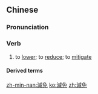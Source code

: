 {{also|减免}}
==Chinese==
{{zh-forms|s=减免}}

===Pronunciation===
{{zh-pron
|m=jiǎnmiǎn
|mn=kiám-bián
|cat=v
}}

===Verb===
{{zh-verb}}

# to [[lower]]; to [[reduce]]; to [[mitigate]] {{gloss|of taxes, payments, punishments, etc.}}

====Derived terms====
{{zh-der|減免稅收|稅收減免}}

[[zh-min-nan:減免]]
[[ko:減免]]
[[zh:減免]]
